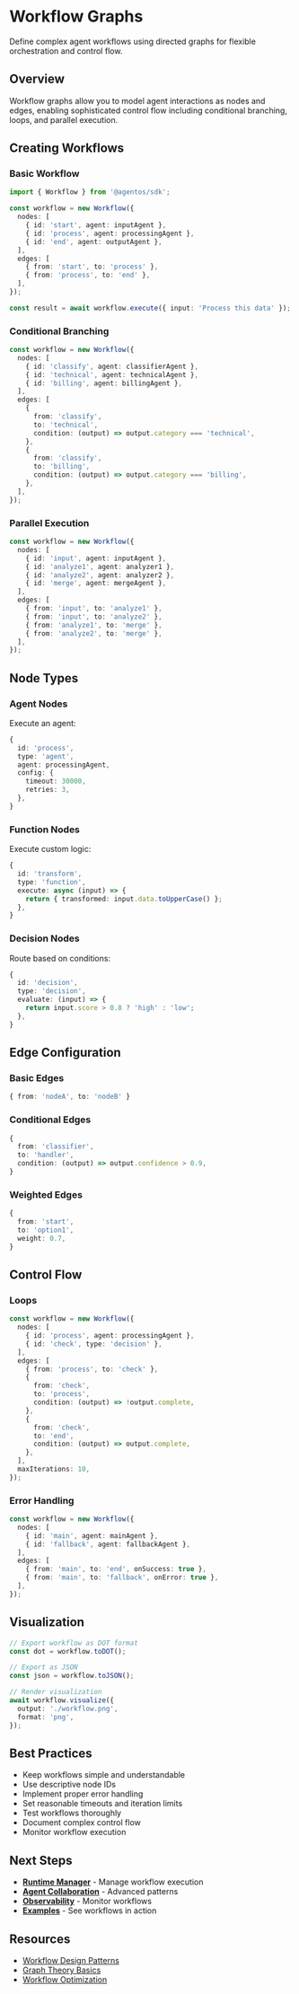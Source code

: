 # Workflow Graphs

Define complex agent workflows using directed graphs for flexible orchestration and control flow.

## Overview

Workflow graphs allow you to model agent interactions as nodes and edges, enabling sophisticated control flow including conditional branching, loops, and parallel execution.

## Creating Workflows

### Basic Workflow

```typescript
import { Workflow } from '@agentos/sdk';

const workflow = new Workflow({
  nodes: [
    { id: 'start', agent: inputAgent },
    { id: 'process', agent: processingAgent },
    { id: 'end', agent: outputAgent },
  ],
  edges: [
    { from: 'start', to: 'process' },
    { from: 'process', to: 'end' },
  ],
});

const result = await workflow.execute({ input: 'Process this data' });
```

### Conditional Branching

```typescript
const workflow = new Workflow({
  nodes: [
    { id: 'classify', agent: classifierAgent },
    { id: 'technical', agent: technicalAgent },
    { id: 'billing', agent: billingAgent },
  ],
  edges: [
    {
      from: 'classify',
      to: 'technical',
      condition: (output) => output.category === 'technical',
    },
    {
      from: 'classify',
      to: 'billing',
      condition: (output) => output.category === 'billing',
    },
  ],
});
```

### Parallel Execution

```typescript
const workflow = new Workflow({
  nodes: [
    { id: 'input', agent: inputAgent },
    { id: 'analyze1', agent: analyzer1 },
    { id: 'analyze2', agent: analyzer2 },
    { id: 'merge', agent: mergeAgent },
  ],
  edges: [
    { from: 'input', to: 'analyze1' },
    { from: 'input', to: 'analyze2' },
    { from: 'analyze1', to: 'merge' },
    { from: 'analyze2', to: 'merge' },
  ],
});
```

## Node Types

### Agent Nodes

Execute an agent:

```typescript
{
  id: 'process',
  type: 'agent',
  agent: processingAgent,
  config: {
    timeout: 30000,
    retries: 3,
  },
}
```

### Function Nodes

Execute custom logic:

```typescript
{
  id: 'transform',
  type: 'function',
  execute: async (input) => {
    return { transformed: input.data.toUpperCase() };
  },
}
```

### Decision Nodes

Route based on conditions:

```typescript
{
  id: 'decision',
  type: 'decision',
  evaluate: (input) => {
    return input.score > 0.8 ? 'high' : 'low';
  },
}
```

## Edge Configuration

### Basic Edges

```typescript
{ from: 'nodeA', to: 'nodeB' }
```

### Conditional Edges

```typescript
{
  from: 'classifier',
  to: 'handler',
  condition: (output) => output.confidence > 0.9,
}
```

### Weighted Edges

```typescript
{
  from: 'start',
  to: 'option1',
  weight: 0.7,
}
```

## Control Flow

### Loops

```typescript
const workflow = new Workflow({
  nodes: [
    { id: 'process', agent: processingAgent },
    { id: 'check', type: 'decision' },
  ],
  edges: [
    { from: 'process', to: 'check' },
    {
      from: 'check',
      to: 'process',
      condition: (output) => !output.complete,
    },
    {
      from: 'check',
      to: 'end',
      condition: (output) => output.complete,
    },
  ],
  maxIterations: 10,
});
```

### Error Handling

```typescript
const workflow = new Workflow({
  nodes: [
    { id: 'main', agent: mainAgent },
    { id: 'fallback', agent: fallbackAgent },
  ],
  edges: [
    { from: 'main', to: 'end', onSuccess: true },
    { from: 'main', to: 'fallback', onError: true },
  ],
});
```

## Visualization

```typescript
// Export workflow as DOT format
const dot = workflow.toDOT();

// Export as JSON
const json = workflow.toJSON();

// Render visualization
await workflow.visualize({
  output: './workflow.png',
  format: 'png',
});
```

## Best Practices

- Keep workflows simple and understandable
- Use descriptive node IDs
- Implement proper error handling
- Set reasonable timeouts and iteration limits
- Test workflows thoroughly
- Document complex control flow
- Monitor workflow execution

## Next Steps

- **[Runtime Manager](/docs/orchestration/runtime-manager)** - Manage workflow execution
- **[Agent Collaboration](/docs/orchestration/collaboration)** - Advanced patterns
- **[Observability](/docs/observability/monitoring)** - Monitor workflows
- **[Examples](/docs/examples/knowledge-systems)** - See workflows in action

## Resources

- [Workflow Design Patterns](https://agentos.dev/workflow-patterns)
- [Graph Theory Basics](https://agentos.dev/graph-theory)
- [Workflow Optimization](https://agentos.dev/workflow-optimization)
